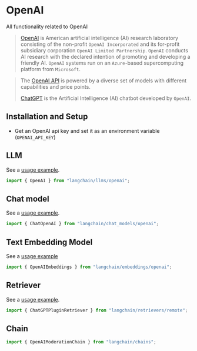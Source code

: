 # OpenAI

All functionality related to OpenAI

> [OpenAI](https://en.wikipedia.org/wiki/OpenAI) is American artificial intelligence (AI) research laboratory
> consisting of the non-profit `OpenAI Incorporated`
> and its for-profit subsidiary corporation `OpenAI Limited Partnership`.
> `OpenAI` conducts AI research with the declared intention of promoting and developing a friendly AI.
> `OpenAI` systems run on an `Azure`-based supercomputing platform from `Microsoft`.

> The [OpenAI API](https://platform.openai.com/docs/models) is powered by a diverse set of models with different capabilities and price points.
>
> [ChatGPT](https://chat.openai.com) is the Artificial Intelligence (AI) chatbot developed by `OpenAI`.

## Installation and Setup

- Get an OpenAI api key and set it as an environment variable (`OPENAI_API_KEY`)

## LLM

See a [usage example](/docs/integrations/llms/openai).

```typescript
import { OpenAI } from "langchain/llms/openai";
```

## Chat model

See a [usage example](/docs/integrations/chat/openai).

```typescript
import { ChatOpenAI } from "langchain/chat_models/openai";
```

## Text Embedding Model

See a [usage example](/docs/integrations/text_embedding/openai)

```typescript
import { OpenAIEmbeddings } from "langchain/embeddings/openai";
```

## Retriever

See a [usage example](/docs/integrations/retrievers/chatgpt-retriever-plugin).

```typescript
import { ChatGPTPluginRetriever } from "langchain/retrievers/remote";
```

## Chain

```typescript
import { OpenAIModerationChain } from "langchain/chains";
```
